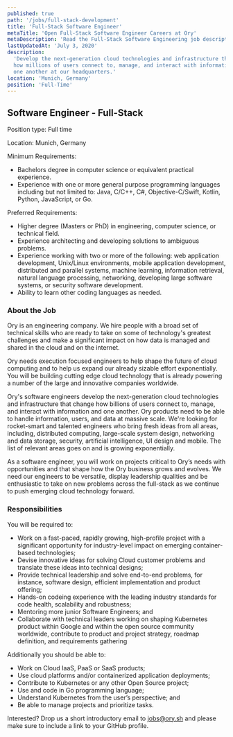 ```yaml
---
published: true
path: '/jobs/full-stack-development'
title: 'Full-Stack Software Engineer'
metaTitle: 'Open Full-Stack Software Engineer Careers at Ory'
metaDescription: 'Read the Full-Stack Software Engineering job description.'
lastUpdatedAt: 'July 3, 2020'
description:
  'Develop the next-generation cloud technologies and infrastructure that change
  how millions of users connect to, manage, and interact with information and
  one another at our headquarters.'
location: 'Munich, Germany'
position: 'Full-Time'
---
```


## Software Engineer - Full-Stack

Position type: Full time

Location: Munich, Germany

Minimum Requirements:

- Bachelors degree in computer science or equivalent practical experience.
- Experience with one or more general purpose programming languages including
  but not limited to: Java, C/C++, C#, Objective-C/Swift, Kotlin, Python,
  JavaScript, or Go.

Preferred Requirements:

- Higher degree (Masters or PhD) in engineering, computer science, or technical
  field.
- Experience architecting and developing solutions to ambiguous problems.
- Experience working with two or more of the following: web application
  development, Unix/Linux environments, mobile application development,
  distributed and parallel systems, machine learning, information retrieval,
  natural language processing, networking, developing large software systems, or
  security software development.
- Ability to learn other coding languages as needed.

### About the Job

Ory is an engineering company. We hire people with a broad set of technical
skills who are ready to take on some of technology's greatest challenges and
make a significant impact on how data is managed and shared in the cloud and on
the internet.

Ory needs execution focused engineers to help shape the future of cloud
computing and to help us expand our already sizable effort exponentially. You
will be building cutting edge cloud technology that is already powering a number
of the large and innovative companies worldwide.

Ory's software engineers develop the next-generation cloud technologies and
infrastructure that change how billions of users connect to, manage, and
interact with information and one another. Ory products need to be able to
handle information, users, and data at massive scale. We're looking for
rocket-smart and talented engineers who bring fresh ideas from all areas,
including, distributed computing, large-scale system design, networking and data
storage, security, artificial intelligence, UI design and mobile. The list of
relevant areas goes on and is growing exponentially.

As a software engineer, you will work on projects critical to Ory’s needs with
opportunities and that shape how the Ory business grows and evolves. We need our
engineers to be versatile, display leadership qualities and be enthusiastic to
take on new problems across the full-stack as we continue to push emerging cloud
technology forward.

### Responsibilities

You will be required to:

- Work on a fast-paced, rapidly growing, high-profile project with a significant
  opportunity for industry-level impact on emerging container-based
  technologies;
- Devise innovative ideas for solving Cloud customer problems and translate
  these ideas into technical designs;
- Provide technical leadership and solve end-to-end problems, for instance,
  software design, efficient implementation and product offering;
- Hands-on codeing experience with the leading industry standards for code
  health, scalability and robustness;
- Mentoring more junior Software Engineers; and
- Collaborate with technical leaders working on shaping Kubernetes product
  within Google and within the open source community worldwide, contribute to
  product and project strategy, roadmap definition, and requirements gathering

Additionally you should be able to:

- Work on Cloud IaaS, PaaS or SaaS products;
- Use cloud platforms and/or containerized application deployments;
- Contribute to Kubernetes or any other Open Source project;
- Use and code in Go programming language;
- Understand Kubernetes from the user’s perspective; and
- Be able to manage projects and prioritize tasks.

Interested? Drop us a short introductory email to
[jobs@ory.sh](mailto:jobs@ory.sh) and please make sure to include a link to your
GitHub profile.

